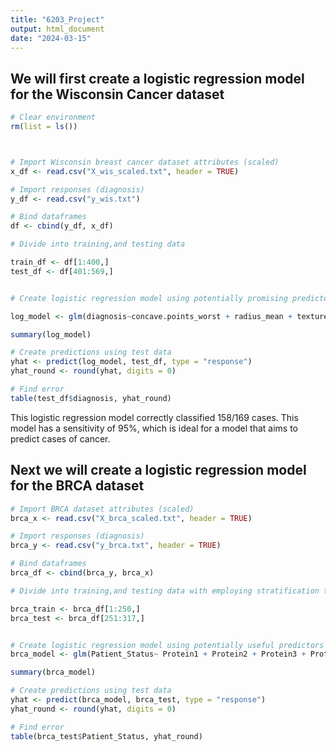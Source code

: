 ```yaml
---
title: "6203_Project"
output: html_document
date: "2024-03-15"
---
```


## We will first create a logistic regression model for the Wisconsin Cancer dataset

```r
# Clear environment 
rm(list = ls())



# Import Wisconsin breast cancer dataset attributes (scaled)
x_df <- read.csv("X_wis_scaled.txt", header = TRUE)

# Import responses (diagnosis)
y_df <- read.csv("y_wis.txt")

# Bind dataframes
df <- cbind(y_df, x_df)

# Divide into training,and testing data

train_df <- df[1:400,]
test_df <- df[401:569,]


# Create logistic regression model using potentially promising predictors from EDA

log_model <- glm(diagnosis~concave.points_worst + radius_mean + texture_se + symmetry_se, data = train_df, family = binomial(link = "logit"))

summary(log_model)

# Create predictions using test data
yhat <- predict(log_model, test_df, type = "response")
yhat_round <- round(yhat, digits = 0)

# Find error
table(test_df$diagnosis, yhat_round)


```
This logistic regression model correctly classified 158/169 cases.  This model has a sensitivity of 95%, which is ideal for a model that aims to predict cases of cancer.


## Next we will create a logistic regression model for the BRCA dataset

```r
# Import BRCA dataset attributes (scaled)
brca_x <- read.csv("X_brca_scaled.txt", header = TRUE)

# Import responses (diagnosis)
brca_y <- read.csv("y_brca.txt", header = TRUE)

# Bind dataframes
brca_df <- cbind(brca_y, brca_x)

# Divide into training,and testing data with employing stratification to ensure equal split of response variable

brca_train <- brca_df[1:250,]
brca_test <- brca_df[251:317,]


# Create logistic regression model using potentially useful predictors from EDA
brca_model <- glm(Patient_Status~ Protein1 + Protein2 + Protein3 + Protein4 + Histology, data = brca_train, family = binomial(link = "logit"))

summary(brca_model)

# Create predictions using test data
yhat <- predict(brca_model, brca_test, type = "response")
yhat_round <- round(yhat, digits = 0)

# Find error
table(brca_test$Patient_Status, yhat_round)
```


